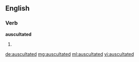 ==English==

===Verb===
'''auscultated'''

# {{past of|[[auscultate]]}}

[[de:auscultated]]
[[mg:auscultated]]
[[ml:auscultated]]
[[vi:auscultated]]